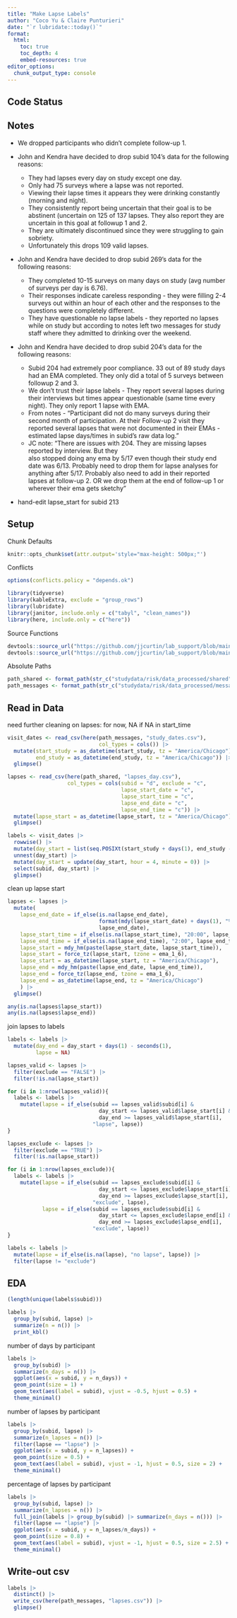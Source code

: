 ```yaml
---
title: "Make Lapse Labels"
author: "Coco Yu & Claire Punturieri"
date: "`r lubridate::today()`"
format: 
  html:
    toc: true 
    toc_depth: 4
    embed-resources: true
editor_options: 
  chunk_output_type: console
---
```


## Code Status

## Notes

- We dropped participants who didn't complete follow-up 1.

- John and Kendra have decided to drop subid 104's data for the following reasons:   
  - They had lapses every day on study except one day.    
  - Only had 75 surveys where a lapse was not reported.   
  - Viewing their lapse times it appears they were drinking constantly (morning and 
  night).   
  - They consistently report being uncertain that their goal is to be abstinent 
  (uncertain on 125 of 137 lapses. They also report they are uncertain in this goal 
  at followup 1 and 2.    
  - They are ultimately discontinued since they were struggling to gain sobriety.   
  - Unfortunately this drops 109 valid lapses.    


- John and Kendra have decided to drop subid 269's data for the following reasons:       
  - They completed 10-15 surveys on many days on study (avg number of surveys per 
  day is 6.76).  
  - Their responses indicate careless responding - they were filling 2-4 surveys out 
  within an hour of each other and the responses to the questions were completely different.     
  - They have questionable no lapse labels - they reported no lapses while on study but 
  according to notes left two messages for study staff where they admitted to drinking 
  over the weekend.   
  

- John and Kendra have decided to drop subid 204's data for the following reasons:    
  - Subid 204 had extremely poor compliance. 33 out of 89 study days had an EMA completed. 
  They only did a total of 5 surveys between followup 2 and 3.    
  - We don't trust their lapse labels - They report several lapses during their interviews 
  but times appear questionable (same time every night). They only report 1 lapse with EMA.
  - From notes - "Participant did not do many surveys during their second month of participation. 
  At their Follow-up 2 visit they reported several lapses that were not documented in their 
  EMAs - estimated lapse days/times in subid's raw data log."  
  - JC note: "There are issues with 204. They are missing lapses reported by interview. But they  
  also stopped doing any ema by 5/17 even though their study end date was 6/13. Probably need to 
  drop them for lapse analyses for anything after 5/17.  Probably also need to add in their 
  reported lapses at follow-up 2. OR we drop them at the end of follow-up 1 or wherever their 
  ema gets sketchy"
  
- hand-edit lapse_start for subid 213

## Setup

Chunk Defaults
```r
knitr::opts_chunk$set(attr.output='style="max-height: 500px;"')
```

Conflicts
```r
options(conflicts.policy = "depends.ok")
```

```r
library(tidyverse)
library(kableExtra, exclude = "group_rows")
library(lubridate)
library(janitor, include.only = c("tabyl", "clean_names"))
library(here, include.only = c("here"))
```

Source Functions
```r
devtools::source_url("https://github.com/jjcurtin/lab_support/blob/main/format_path.R?raw=true")
devtools::source_url("https://github.com/jjcurtin/lab_support/blob/main/fun_eda.R?raw=true")
```

Absolute Paths 
```r
path_shared <- format_path(str_c("studydata/risk/data_processed/shared"))
path_messages <- format_path(str_c("studydata/risk/data_processed/messages"))
```

## Read in Data

need further cleaning on lapses: for now, NA if NA in start_time
```r
visit_dates <- read_csv(here(path_messages, "study_dates.csv"),
                             col_types = cols()) |> 
  mutate(start_study = as_datetime(start_study, tz = "America/Chicago"),
         end_study = as_datetime(end_study, tz = "America/Chicago")) |> 
  glimpse()

lapses <- read_csv(here(path_shared, "lapses_day.csv"),
                   col_types = cols(subid = "d", exclude = "c",
                                    lapse_start_date = "c", 
                                    lapse_start_time = "c",
                                    lapse_end_date = "c",
                                    lapse_end_time = "c")) |> 
  mutate(lapse_start = as_datetime(lapse_start, tz = "America/Chicago")) |> 
  glimpse()

```


```r
labels <- visit_dates |> 
  rowwise() |>
  mutate(day_start = list(seq.POSIXt(start_study + days(1), end_study - days(1), by = "day"))) |> 
  unnest(day_start) |>
  mutate(day_start = update(day_start, hour = 4, minute = 0)) |> 
  select(subid, day_start) |> 
  glimpse()
```

clean up lapse start
```r
lapses <- lapses |> 
  mutate(
    lapse_end_date = if_else(is.na(lapse_end_date),
                             format(mdy(lapse_start_date) + days(1), "%m/%d/%Y"),
                             lapse_end_date),
    lapse_start_time = if_else(is.na(lapse_start_time), "20:00", lapse_start_time),
    lapse_end_time = if_else(is.na(lapse_end_time), "2:00", lapse_end_time),
    lapse_start = mdy_hm(paste(lapse_start_date, lapse_start_time)),
    lapse_start = force_tz(lapse_start, tzone = ema_1_6),
    lapse_start = as_datetime(lapse_start, tz = "America/Chicago"),
    lapse_end = mdy_hm(paste(lapse_end_date, lapse_end_time)),
    lapse_end = force_tz(lapse_end, tzone = ema_1_6),
    lapse_end = as_datetime(lapse_end, tz = "America/Chicago")
    ) |> 
  glimpse()

any(is.na(lapses$lapse_start))
any(is.na(lapses$lapse_end))
```

join lapses to labels\

```r
labels <- labels |> 
  mutate(day_end = day_start + days(1) - seconds(1),
         lapse = NA)

lapses_valid <- lapses |> 
  filter(exclude == "FALSE") |> 
  filter(!is.na(lapse_start))

for (i in 1:nrow(lapses_valid)){
  labels <- labels |> 
    mutate(lapse = if_else(subid == lapses_valid$subid[i] &
                             day_start <= lapses_valid$lapse_start[i] &
                             day_end >= lapses_valid$lapse_start[i],
                           "lapse", lapse))
}

lapses_exclude <- lapses |> 
  filter(exclude == "TRUE") |> 
  filter(!is.na(lapse_start))

for (i in 1:nrow(lapses_exclude)){
  labels <- labels |> 
    mutate(lapse = if_else(subid == lapses_exclude$subid[i] &
                             day_start <= lapses_exclude$lapse_start[i] &
                             day_end >= lapses_exclude$lapse_start[i],
                           "exclude", lapse),
           lapse = if_else(subid == lapses_exclude$subid[i] &
                             day_start <= lapses_exclude$lapse_end[i] &
                             day_end >= lapses_exclude$lapse_end[i],
                           "exclude", lapse))
}

labels <- labels |> 
  mutate(lapse = if_else(is.na(lapse), "no lapse", lapse)) |> 
  filter(lapse != "exclude")
```

## EDA
```r
(length(unique(labels$subid)))
```

```r
labels |> 
  group_by(subid, lapse) |> 
  summarize(n = n()) |> 
  print_kbl()
```

number of days by participant
```r
labels |> 
  group_by(subid) |>
  summarize(n_days = n()) |>
  ggplot(aes(x = subid, y = n_days)) +
  geom_point(size = 1) +
  geom_text(aes(label = subid), vjust = -0.5, hjust = 0.5) +
  theme_minimal()
```

number of lapses by participant
```r
labels |> 
  group_by(subid, lapse) |> 
  summarize(n_lapses = n()) |>
  filter(lapse == "lapse") |> 
  ggplot(aes(x = subid, y = n_lapses)) +
  geom_point(size = 0.5) +
  geom_text(aes(label = subid), vjust = -1, hjust = 0.5, size = 2) +
  theme_minimal()
```

percentage of lapses by participant
```r
labels |> 
  group_by(subid, lapse) |> 
  summarize(n_lapses = n()) |>
  full_join(labels |> group_by(subid) |> summarize(n_days = n())) |> 
  filter(lapse == "lapse") |> 
  ggplot(aes(x = subid, y = n_lapses/n_days)) +
  geom_point(size = 0.8) +
  geom_text(aes(label = subid), vjust = -1, hjust = 0.5, size = 2.5) +
  theme_minimal()
```

## Write-out csv

```r
labels |> 
  distinct() |> 
  write_csv(here(path_messages, "lapses.csv")) |> 
  glimpse()
```
